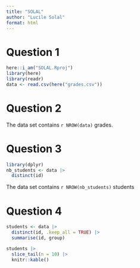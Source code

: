 ```yaml
---
title: "SOLAL"
author: "Lucile Solal"
format: html
---
```


# Question 1
```r
here::i_am("SOLAL.Rproj")
library(here)
library(readr)
data <- read.csv(here("grades.csv"))
```

# Question 2
The data set contains `r NROW(data)` grades. 

# Question 3
```r
library(dplyr)
nb_students <- data |>
  distinct(id)
```
The data set contains `r NROW(nb_students)` students 

# Question 4
```r
students <- data |>
  distinct(id, .keep_all = TRUE) |>
  summarise(id, group)

students |>
  slice_tail(n = 10) |>
  knitr::kable()
```


